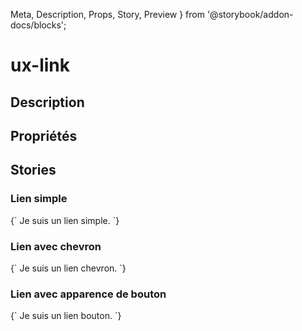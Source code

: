  Meta,
  Description,
  Props,
  Story,
  Preview
} from '@storybook/addon-docs/blocks';

# ux-link

<Meta title="Components|Interactions/Link" />

## Description

<Description of="ux-link" />

## Propriétés

<Props of="ux-link" />

## Stories

### Lien simple

<Preview>
  <Story name="link" height="40px">
    {`
    <ux-link lib-link="#" a11y-label="Lien simple menant vers la même page" arrow="false">Je suis un lien simple.</ux-link>
    `}
  </Story>
</Preview>

### Lien avec chevron

<Preview>
  <Story name="link arrow" height="60px">
    {`
    <ux-link lib-link="#" a11y-label="Lien chevron menant vers la même page">Je suis un lien chevron.</ux-link>
    `}
  </Story>
</Preview>

### Lien avec apparence de bouton

<Preview>
  <Story name="link btn" height="60px">
    {`
    <ux-link lib-link="#" a11y-label="Lien bouton menant vers la même page" arrow="false" btn="true">Je suis un lien bouton.</ux-link>
    `}
  </Story>
</Preview>
